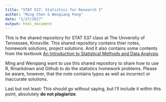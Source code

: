 ```yaml
---
title: "STAT 537: Statistics for Research I"
author: "Ming Chen & Wenqiang Feng"
date: "1/27/2017"
output: html_document
---
```

This is the shared repository for STAT 537 class at The University of Tennessee, Knoxville. This shared repository contains thier  notes, homework solutions, project solutions. And it also contains some contents from the textbook [An Introduction to Statistical Methods and Data Analysis](http://www.univpgri-palembang.ac.id/perpus-fkip/Perpustakaan/Metodologi/Lyman_Ott,_Michael_Longnecker-An_Introduction_to_Statistical_Methods_and_Data_Analysis,_6th_Edition____-Brooks_Cole(2010).pdf).

Ming and Wenqiang want to use this shared repository to share how to use R, Rmarkdown and Github to do the statistics homework problems. Please be aware, however, that the note contains typos as well as incorrect or inaccurate solutions. 

Last but not least: This should go without saying, but I’ll include it within this point, absolutely **do not plagiarize**. 

